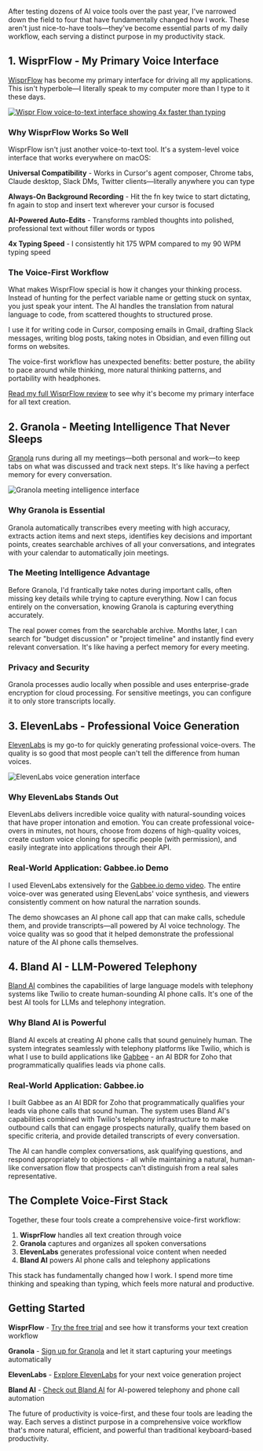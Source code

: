 

After testing dozens of AI voice tools over the past year, I've narrowed down the field to four that have fundamentally changed how I work. These aren't just nice-to-have tools—they've become essential parts of my daily workflow, each serving a distinct purpose in my productivity stack.

## 1. WisprFlow - My Primary Voice Interface

[WisprFlow](https://ref.wisprflow.ai/zack-proser) has become my primary interface for driving all my applications. This isn't hyperbole—I literally speak to my computer more than I type to it these days.

<a href="https://ref.wisprflow.ai/zack-proser" target="_blank" rel="noopener noreferrer">
  <Image src="https://zackproser.b-cdn.net/images/wisprflow.webp" alt="Wispr Flow voice-to-text interface showing 4x faster than typing" width={800} height={600}/>
</a>

### Why WisprFlow Works So Well

WisprFlow isn't just another voice-to-text tool. It's a system-level voice interface that works everywhere on macOS:

**Universal Compatibility** - Works in Cursor's agent composer, Chrome tabs, Claude desktop, Slack DMs, Twitter clients—literally anywhere you can type

**Always-On Background Recording** - Hit the fn key twice to start dictating, fn again to stop and insert text wherever your cursor is focused

**AI-Powered Auto-Edits** - Transforms rambled thoughts into polished, professional text without filler words or typos

**4x Typing Speed** - I consistently hit 175 WPM compared to my 90 WPM typing speed

### The Voice-First Workflow

What makes WisprFlow special is how it changes your thinking process. Instead of hunting for the perfect variable name or getting stuck on syntax, you just speak your intent. The AI handles the translation from natural language to code, from scattered thoughts to structured prose.

I use it for writing code in Cursor, composing emails in Gmail, drafting Slack messages, writing blog posts, taking notes in Obsidian, and even filling out forms on websites.

The voice-first workflow has unexpected benefits: better posture, the ability to pace around while thinking, more natural thinking patterns, and portability with headphones.

[Read my full WisprFlow review](/blog/wisprflow-review) to see why it's become my primary interface for all text creation.

## 2. Granola - Meeting Intelligence That Never Sleeps

[Granola](https://granola.ai) runs during all my meetings—both personal and work—to keep tabs on what was discussed and track next steps. It's like having a perfect memory for every conversation.

<Image src="https://zackproser.b-cdn.net/images/granola-hero.webp" alt="Granola meeting intelligence interface" width={800} height={600} className="rounded-lg shadow-xl" />

### Why Granola is Essential

Granola automatically transcribes every meeting with high accuracy, extracts action items and next steps, identifies key decisions and important points, creates searchable archives of all your conversations, and integrates with your calendar to automatically join meetings.

### The Meeting Intelligence Advantage

Before Granola, I'd frantically take notes during important calls, often missing key details while trying to capture everything. Now I can focus entirely on the conversation, knowing Granola is capturing everything accurately.

The real power comes from the searchable archive. Months later, I can search for "budget discussion" or "project timeline" and instantly find every relevant conversation. It's like having a perfect memory for every meeting.

### Privacy and Security

Granola processes audio locally when possible and uses enterprise-grade encryption for cloud processing. For sensitive meetings, you can configure it to only store transcripts locally.

## 3. ElevenLabs - Professional Voice Generation

[ElevenLabs](https://elevenlabs.io) is my go-to for quickly generating professional voice-overs. The quality is so good that most people can't tell the difference from human voices.

<Image src="https://zackproser.b-cdn.net/images/elevenlabs-hero.webp" alt="ElevenLabs voice generation interface" width={800} height={600} className="rounded-lg shadow-xl" />

### Why ElevenLabs Stands Out

ElevenLabs delivers incredible voice quality with natural-sounding voices that have proper intonation and emotion. You can create professional voice-overs in minutes, not hours, choose from dozens of high-quality voices, create custom voice cloning for specific people (with permission), and easily integrate into applications through their API.

### Real-World Application: Gabbee.io Demo

I used ElevenLabs extensively for the [Gabbee.io demo video](https://gabbee.io). The entire voice-over was generated using ElevenLabs' voice synthesis, and viewers consistently comment on how natural the narration sounds.

The demo showcases an AI phone call app that can make calls, schedule them, and provide transcripts—all powered by AI voice technology. The voice quality was so good that it helped demonstrate the professional nature of the AI phone calls themselves.

## 4. Bland AI - LLM-Powered Telephony

[Bland AI](https://bland.ai) combines the capabilities of large language models with telephony systems like Twilio to create human-sounding AI phone calls. It's one of the best AI tools for LLMs and telephony integration.

### Why Bland AI is Powerful

Bland AI excels at creating AI phone calls that sound genuinely human. The system integrates seamlessly with telephony platforms like Twilio, which is what I use to build applications like [Gabbee](https://gabbee.io) - an AI BDR for Zoho that programmatically qualifies leads via phone calls.

### Real-World Application: Gabbee.io

I built Gabbee as an AI BDR for Zoho that programmatically qualifies your leads via phone calls that sound human. The system uses Bland AI's capabilities combined with Twilio's telephony infrastructure to make outbound calls that can engage prospects naturally, qualify them based on specific criteria, and provide detailed transcripts of every conversation.

The AI can handle complex conversations, ask qualifying questions, and respond appropriately to objections - all while maintaining a natural, human-like conversation flow that prospects can't distinguish from a real sales representative.

## The Complete Voice-First Stack

Together, these four tools create a comprehensive voice-first workflow:

1. **WisprFlow** handles all text creation through voice
2. **Granola** captures and organizes all spoken conversations  
3. **ElevenLabs** generates professional voice content when needed
4. **Bland AI** powers AI phone calls and telephony applications

This stack has fundamentally changed how I work. I spend more time thinking and speaking than typing, which feels more natural and productive.

## Getting Started

**WisprFlow** - [Try the free trial](https://ref.wisprflow.ai/zack-proser) and see how it transforms your text creation workflow

**Granola** - [Sign up for Granola](https://granola.ai) and let it start capturing your meetings automatically

**ElevenLabs** - [Explore ElevenLabs](https://elevenlabs.io) for your next voice generation project

**Bland AI** - [Check out Bland AI](https://bland.ai) for AI-powered telephony and phone call automation

The future of productivity is voice-first, and these four tools are leading the way. Each serves a distinct purpose in a comprehensive voice workflow that's more natural, efficient, and powerful than traditional keyboard-based productivity.

<Newsletter />

